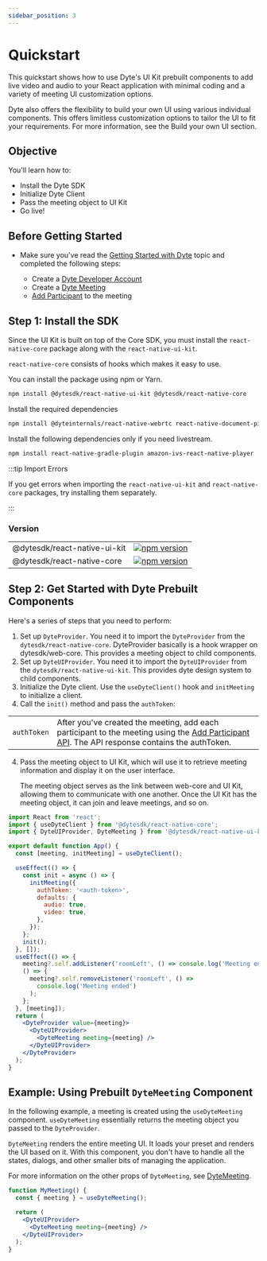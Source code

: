 ```yaml
---
sidebar_position: 3
---
```


# Quickstart

This quickstart shows how to use Dyte's UI Kit prebuilt components to add live
video and audio to your React application with minimal coding and a variety of
meeting UI customization options.

Dyte also offers the flexibility to build your own UI using various individual
components. This offers limitless customization options to tailor the UI to fit
your requirements. For more information, see the Build your own UI section.

## Objective

You'll learn how to:

- Install the Dyte SDK
- Initialize Dyte Client
- Pass the meeting object to UI Kit
- Go live!

## Before Getting Started

- Make sure you've read the [Getting Started with Dyte](/getting-started) topic
  and completed the following steps:

  - Create a [Dyte Developer Account](https://dev.dyte.io/)
  - Create a [Dyte Meeting](/api/?v=v2#/operations/create_meeting)
  - [Add Participant](/api/?v=v2#/operations/add_participant) to the meeting

## Step 1: Install the SDK

Since the UI Kit is built on top of the Core SDK, you must install the
`react-native-core` package along with the `react-native-ui-kit`.

`react-native-core` consists of hooks which makes it easy to use.

You can install the package using npm or Yarn.

```bash npm2yarn
npm install @dytesdk/react-native-ui-kit @dytesdk/react-native-core
```

Install the required dependencies

```bash npm2yarn
npm install @dyteinternals/react-native-webrtc react-native-document-picker react-native-file-viewer react-native-fs react-native-safe-area-context react-native-sound-player react-native-svg react-native-webview
```

Install the following dependencies only if you need livestream.

```bash npm2yarn
npm install react-native-gradle-plugin amazon-ivs-react-native-player
```

:::tip Import Errors

If you get errors when importing the `react-native-ui-kit` and `react-native-core`
packages, try installing them separately.

:::

### Version

|                              |                                                                                                                                        |
| ---------------------------- | -------------------------------------------------------------------------------------------------------------------------------------- |
| @dytesdk/react-native-ui-kit | [![npm version](https://badge.fury.io/js/@dytesdk%2Freact-native-ui-kit.svg)](https://badge.fury.io/js/@dytesdk%2Freact-native-ui-kit) |
| @dytesdk/react-native-core   | [![npm version](https://badge.fury.io/js/@dytesdk%2Freact-native-core.svg)](https://badge.fury.io/js/@dytesdk%2Freact-native-core)     |

## Step 2: Get Started with Dyte Prebuilt Components

Here's a series of steps that you need to perform:

1. Set up `DyteProvider`. You need it to import the `DyteProvider` from the
   `dytesdk/react-native-core`. DyteProvider basically is a hook wrapper on
   dytesdk/web-core. This provides a meeting object to child components.
2. Set up `DyteUIProvider`. You need it to import the `DyteUIProvider` from the
   `dytesdk/react-native-ui-kit`. This provides dyte design system to child components.
3. Initialize the Dyte client. Use the `useDyteClient()` hook and `initMeeting`
   to initialize a client.
4. Call the `init()` method and pass the `authToken`:

|             |                                                                                                                                                                                   |
| ----------- | --------------------------------------------------------------------------------------------------------------------------------------------------------------------------------- |
| `authToken` | After you've created the meeting, add each participant to the meeting using the [Add Participant API](/api#/operations/add_participant). The API response contains the authToken. |

4. Pass the meeting object to UI Kit, which will use it to retrieve meeting
   information and display it on the user interface.

   The meeting object serves as the link between web-core and UI Kit, allowing
   them to communicate with one another. Once the UI Kit has the meeting object,
   it can join and leave meetings, and so on.

```jsx
import React from 'react';
import { useDyteClient } from '@dytesdk/react-native-core';
import { DyteUIProvider, DyteMeeting } from '@dytesdk/react-native-ui-kit';

export default function App() {
  const [meeting, initMeeting] = useDyteClient();

  useEffect(() => {
    const init = async () => {
      initMeeting({
        authToken: '<auth-token>',
        defaults: {
          audio: true,
          video: true,
        },
      });
    };
    init();
  }, []);
  useEffect(() => {
    meeting?.self.addListener('roomLeft', () => console.log('Meeting ended'));
    () => {
      meeting?.self.removeListener('roomLeft', () =>
        console.log('Meeting ended')
      );
    };
  }, [meeting]);
  return (
    <DyteProvider value={meeting}>
      <DyteUIProvider>
        <DyteMeeting meeting={meeting} />
      </DyteUIProvider>
    </DyteProvider>
  );
}
```

## Example: Using Prebuilt `DyteMeeting` Component

In the following example, a meeting is created using the `useDyteMeeting`
component. `useDyteMeeting` essentially returns the meeting object you passed to
the `DyteProvider`.

`DyteMeeting` renders the entire meeting UI. It loads your preset and renders
the UI based on it. With this component, you don't have to handle all the
states, dialogs, and other smaller bits of managing the application.

For more information on the other props of `DyteMeeting`, see
[DyteMeeting](/react-native/components/dyte-meeting).

```jsx
function MyMeeting() {
  const { meeting } = useDyteMeeting();

  return (
    <DyteUIProvider>
      <DyteMeeting meeting={meeting} />
    </DyteUIProvider>
  );
}
```

<head>
  <title>React Native UI Kit Quickstart</title>
  <meta
    name="description"
    content="Begin your journey with Dyte in React Native through this Quickstart guide, providing step-by-step instructions for a seamless integration."
  />
</head>
